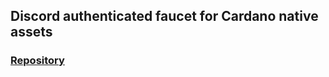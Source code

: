 ## Discord authenticated faucet for Cardano native assets

### [Repository](https://github.com/ADAOcommunity/wl-faucet-nextjs-discord-cardano)